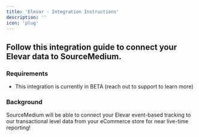 ```yaml
---
title: 'Elevar - Integration Instructions'
description: ''
icon: 'plug'
---
```


## Follow this integration guide to connect your Elevar data to SourceMedium.

### Requirements

- This integration is currently in BETA (reach out to support to learn more)

### Background

SourceMedium will be able to connect your Elevar event-based tracking to our transactional level data from your eCommerce store for near live-time reporting!